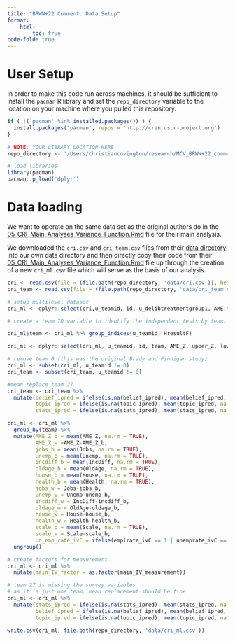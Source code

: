 ```yaml
---
title: "BRWN+22 Comment: Data Setup"
format: 
    html:
        toc: true
code-fold: true
---
```


# User Setup

In order to make this code run across machines, it should be sufficient to install the `pacman` R library 
and set the `repo_directory` variable to the location on your machine where you pulled this repository.

```r
if ( !('pacman' %in% installed.packages()) ) {
  install.packages('pacman', repos = 'http://cran.us.r-project.org')
}

# NOTE: YOUR LIBRARY LOCATION HERE
repo_directory <- '/Users/christiancovington/research/MCV_BRWN+22_comment'

# load libraries
library(pacman)
pacman::p_load('dplyr')
```

# Data loading

We want to operate on the same data set as the original authors do in the 
[05_CRI_Main_Analyses_Variance_Function.Rmd](https://github.com/nbreznau/CRI/blob/master/code/05_CRI_Main_Analyses_Variance_Function.Rmd) 
file for their main analysis. 

We downloaded the `cri.csv` and `cri_team.csv` files from their 
[data directory](https://github.com/nbreznau/CRI/tree/master/data) into our own data directory 
and then directly copy their code from their 
[05_CRI_Main_Analyses_Variance_Function.Rmd](https://github.com/nbreznau/CRI/blob/master/code/05_CRI_Main_Analyses_Variance_Function.Rmd) file up through the creation of a new `cri_ml.csv`
file which will serve as the basis of our analysis.


```r
cri <- read.csv(file = (file.path(repo_directory, 'data/cri.csv')), header = TRUE)
cri_team <- read.csv(file = (file.path(repo_directory, 'data/cri_team.csv')), header = TRUE)

# setup multilevel dataset
cri_ml <- dplyr::select(cri,u_teamid, id, u_delibtreatmentgroup1, AME:main_IV_source, main_IV_measurement:package, countries, Jobs:anynonlin,AME_Z,lower_Z,upper_Z,Hsup,Hrej,Hno,AME_sup_p05:AME_ns_p05,u_expgroup1,belief_strength:belief_ipred, HresultF, STATISTICS_SKILL, BELIEF_HYPOTHESIS, TOPIC_KNOWLEDGE, MODEL_SCORE, PRO_IMMIGRANT)

# create a team ID variable to identify the independent tests by team. Again, 16 of 71 teams had independent conclusions - seeing stock v flow immigration measures as representative of independent tests of the hypothesis. Therefore, we have a team-test level that replaces the team level.

cri_ml$team <- cri_ml %>% group_indices(u_teamid, HresultF)

cri_ml <- dplyr::select(cri_ml, u_teamid, id, team, AME_Z, upper_Z, lower_Z, everything())

# remove team 0 (this was the original Brady and Finnigan study)
cri_ml <- subset(cri_ml, u_teamid != 0)
cri_team <- subset(cri_team, u_teamid != 0)

#mean replace team 27
cri_team <- cri_team %>%
  mutate(belief_ipred = ifelse(is.na(belief_ipred), mean(belief_ipred, na.rm = TRUE), belief_ipred),
         topic_ipred = ifelse(is.na(topic_ipred), mean(topic_ipred, na.rm = TRUE), topic_ipred),
         stats_ipred = ifelse(is.na(stats_ipred), mean(stats_ipred, na.rm = TRUE), stats_ipred),)

cri_ml <- cri_ml %>%
  group_by(team) %>%
  mutate(AME_Z_b = mean(AME_Z, na.rm = TRUE),
         AME_Z_w =AME_Z-AME_Z_b,
         jobs_b = mean(Jobs, na.rm = TRUE),
         unemp_b = mean(Unemp, na.rm = TRUE),
         incdiff_b = mean(IncDiff, na.rm = TRUE),
         oldage_b = mean(OldAge, na.rm = TRUE),
         house_b = mean(House, na.rm = TRUE),
         health_b = mean(Health, na.rm = TRUE),
         jobs_w = Jobs-jobs_b,
         unemp_w = Unemp-unemp_b,
         incdiff_w = IncDiff-incdiff_b,
         oldage_w = OldAge-oldage_b,
         house_w = House-house_b,
         health_w = Health-health_b,
         scale_b = mean(Scale, na.rm = TRUE),
         scale_w = Scale-scale_b,
         un_emp_rate_ivC = ifelse(emplrate_ivC == 1 | unemprate_ivC == 1, 1, 0)) %>%
  ungroup()

# create factors for measurement
cri_ml <- cri_ml %>%
  mutate(main_IV_factor = as.factor(main_IV_measurement))

# team 27 is missing the survey variables
# as it is just one team, mean replacement should be fine
cri_ml <- cri_ml %>%
  mutate(stats_ipred = ifelse(is.na(stats_ipred), mean(stats_ipred, na.rm=T), stats_ipred),
         belief_ipred = ifelse(is.na(belief_ipred), mean(belief_ipred, na.rm =T), belief_ipred),
         topic_ipred = ifelse(is.na(topic_ipred), mean(topic_ipred, na.rm =T), topic_ipred))

write.csv(cri_ml, file.path(repo_directory, 'data/cri_ml.csv'))
```